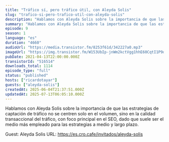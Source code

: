 ```yaml
---
title: "Tráfico sí, pero tráfico útil, con Aleyda Solis"
slug: "trafico-si-pero-trafico-util-con-aleyda-solis"
description: "Hablamos con Aleyda Solis sobre la importancia de que las estrategias de captación de tráfico no se centren solo en el volumen, sino en la calidad transaccional del tráfico, con foco principal en el SEO, dado que suele ser el medio más empleado para las estrategias a medio y largo plazo.\n\nGuest: Aleyda Solis\nURL: https://es.cro.cafe/invitados/aleyda-solis"
summary: "Hablamos con Aleyda Solis sobre la importancia de que las estrategias de captación de tráfico no se centren solo en el volumen, sino en la calidad transaccional del tráfico, con foco principal en el SEO, dado que suele ser el medio más empleado para las estrategias a medio y largo plazo."
episode: 9
season: 1
language: "es"
duration: "4660"
audioUrl: "https://media.transistor.fm/8253f61d/342227a0.mp3"
imageUrl: "https://img.transistor.fm/W153UbIp-jnWm2kctVgg1hhE60CqtI1P9dtEOBwpjTg/rs:fill:3000:3000:1/q:60/aHR0cHM6Ly9pbWct/dXBsb2FkLXByb2R1/Y3Rpb24udHJhbnNp/c3Rvci5mbS85MDY2/YmI4MjRhMzViNzY4/NGI0YTY5ZGYwMjVm/YmUwZi5qcGc.webp"
pubDate: 2021-04-13T22:00:00.000Z
transistorId: "516514"
downloads_total: 1114
episode_type: "full"
status: "published"
hosts: ["ricardotayar"]
guests: ["aleyda-solis"]
createdAt: 2025-06-04T21:37:51.000Z
updatedAt: 2025-07-13T06:05:10.000Z
---
```


Hablamos con Aleyda Solis sobre la importancia de que las estrategias de captación de tráfico no se centren solo en el volumen, sino en la calidad transaccional del tráfico, con foco principal en el SEO, dado que suele ser el medio más empleado para las estrategias a medio y largo plazo.

Guest: Aleyda Solis
URL: https://es.cro.cafe/invitados/aleyda-solis
